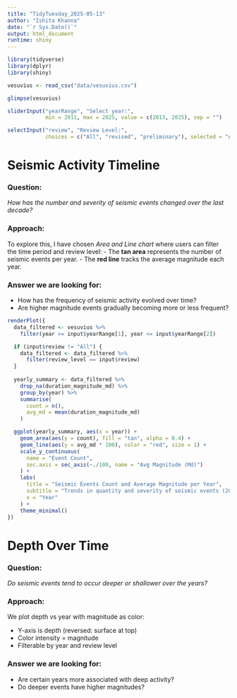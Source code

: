 ```yaml
---
title: "TidyTuesday_2025-05-13"
author: "Ishita Khanna"
date: "`r Sys.Date()`"
output: html_document
runtime: shiny
---
```


```r
library(tidyverse)
library(dplyr)
library(shiny)

vesuvius <- read_csv("data/vesuvius.csv")
```

```r
glimpse(vesuvius)
```

<!-- making an input slider filter as a ui shiny element, range of years -->

```r
sliderInput("yearRange", "Select year:",
            min = 2011, max = 2025, value = c(2013, 2025), sep = "")
```

<!-- making an input select filter as a ui shiny element, their review status -->

```r
selectInput("review", "Review Level:",
            choices = c("All", "revised", "preliminary"), selected = "All")
```

# Seismic Activity Timeline

### Question:
*How has the number and severity of seismic events changed over the last decade?*

### Approach:
To explore this, I have chosen *Area and Line chart* where users can filter the time period and review level:
 - The **tan area** represents the number of seismic events per year.
 - The **red line** tracks the average magnitude each year.
 
### Answer we are looking for:
 - How has the frequency of seismic activity evolved over time?
 - Are higher magnitude events gradually becoming more or less frequent?
 
```r
renderPlot({
  data_filtered <- vesuvius %>%
    filter(year >= input$yearRange[1], year <= input$yearRange[2])

  if (input$review != "All") {
    data_filtered <- data_filtered %>%
      filter(review_level == input$review)
  }
  
  yearly_summary <- data_filtered %>%
    drop_na(duration_magnitude_md) %>%
    group_by(year) %>%
    summarise(
      count = n(),
      avg_md = mean(duration_magnitude_md)
    )

  ggplot(yearly_summary, aes(x = year)) +
    geom_area(aes(y = count), fill = "tan", alpha = 0.4) +
    geom_line(aes(y = avg_md * 100), color = "red", size = 1) +
    scale_y_continuous(
      name = "Event Count",
      sec.axis = sec_axis(~./100, name = "Avg Magnitude (Md)")
    ) +
    labs(
      title = "Seismic Events Count and Average Magnitude per Year",
      subtitle = "Trends in quantity and severity of seismic events (2011–2025)",
      x = "Year"
    ) +
    theme_minimal()
})
```

# Depth Over Time

### Question:
*Do seismic events tend to occur deeper or shallower over the years?*

### Approach:
We plot depth vs year with magnitude as color:

 - Y-axis is depth (reversed: surface at top)
 - Color intensity = magnitude
 - Filterable by year and review level
 
### Answer we are looking for:
 
 - Are certain years more associated with deep activity?
 - Do deeper events have higher magnitudes?